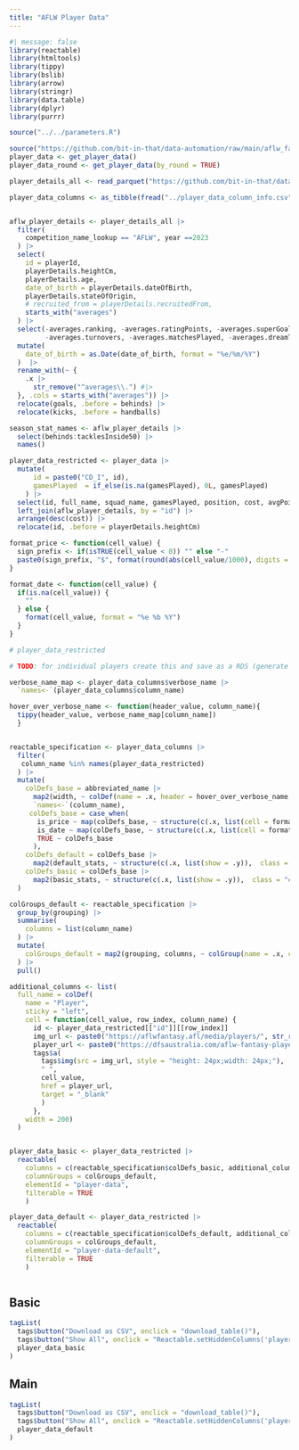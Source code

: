 ```yaml
---
title: "AFLW Player Data"
---
```


```r
#| message: false
library(reactable)
library(htmltools)
library(tippy)
library(bslib)
library(arrow)
library(stringr)
library(data.table)
library(dplyr)
library(purrr)

source("../../parameters.R")

source("https://github.com/bit-in-that/data-automation/raw/main/aflw_fantasy/modules/get_player_data_afw.R")
player_data <- get_player_data()
player_data_round <- get_player_data(by_round = TRUE)

player_details_all <- read_parquet("https://github.com/bit-in-that/data-automation/raw/main/players/data/raw/player_details_all.parquet")

player_data_columns <- as_tibble(fread("../player_data_column_info.csv"))


aflw_player_details <- player_details_all |> 
  filter(
    competition_name_lookup == "AFLW", year ==2023
  ) |>
  select(
    id = playerId,
    playerDetails.heightCm,
    playerDetails.age,
    date_of_birth = playerDetails.dateOfBirth,
    playerDetails.stateOfOrigin,
    # recruited_from = playerDetails.recruitedFrom,
    starts_with("averages")
  ) |> 
  select(-averages.ranking, -averages.ratingPoints, -averages.superGoals, -averages.fantasy_points, 
         -averages.turnovers, -averages.matchesPlayed, -averages.dreamTeamPoints) |>
  mutate(
    date_of_birth = as.Date(date_of_birth, format = "%e/%m/%Y")
  )  |> 
  rename_with(~ {
    .x |>
      str_remove("^averages\\.") #|>
  }, .cols = starts_with("averages")) |> 
  relocate(goals, .before = behinds) |> 
  relocate(kicks, .before = handballs)

season_stat_names <- aflw_player_details |> 
  select(behinds:tacklesInside50) |> 
  names()

player_data_restricted <- player_data |> 
  mutate(
      id = paste0("CD_I", id),
      gamesPlayed  = if_else(is.na(gamesPlayed), 0L, gamesPlayed)
    ) |> 
  select(id, full_name, squad_name, gamesPlayed, position, cost, avgPoints, avgPointsLast3, avgPointsLast5, seasonPriceChange, lastRoundPriceChange) |> 
  left_join(aflw_player_details, by = "id") |> 
  arrange(desc(cost)) |> 
  relocate(id, .before = playerDetails.heightCm)


```


```{=html}
<script>
download_table = function() {
  Reactable.downloadDataCSV('player-data')
}
</script>
```



```r
format_price <- function(cell_value) {
  sign_prefix <- if(isTRUE(cell_value < 0)) "" else "-"
  paste0(sign_prefix, "$", format(round(abs(cell_value/1000), digits = 0), big.mark = ","), "K")
}

format_date <- function(cell_value) {
  if(is.na(cell_value)) {
    ""
  } else {
    format(cell_value, format = "%e %b %Y")
  }
}

```


```r
# player_data_restricted

# TODO: for individual players create this and save as a RDS (generate in separate script), then whenever the full colDef is needed, it can be read in

verbose_name_map <- player_data_columns$verbose_name |> 
  `names<-`(player_data_columns$column_name)

hover_over_verbose_name <- function(header_value, column_name){
  tippy(header_value, verbose_name_map[column_name])
  }


reactable_specification <- player_data_columns |>
  filter(
   column_name %in% names(player_data_restricted)
  ) |> 
  mutate(
    colDefs_base = abbreviated_name |> 
      map2(width, ~ colDef(name = .x, header = hover_over_verbose_name, minWidth = .y)) |> 
      `names<-`(column_name),
     colDefs_base = case_when(
       is_price ~ map(colDefs_base, ~ structure(c(.x, list(cell = format_price)),  class = "colDef")),
       is_date ~ map(colDefs_base, ~ structure(c(.x, list(cell = format_date)),  class = "colDef")),
       TRUE ~ colDefs_base
      ),
    colDefs_default = colDefs_base |> 
      map2(default_stats, ~ structure(c(.x, list(show = .y)),  class = "colDef")),
    colDefs_basic = colDefs_base |> 
      map2(basic_stats, ~ structure(c(.x, list(show = .y)),  class = "colDef"))
  )

colGroups_default <- reactable_specification |> 
  group_by(grouping) |> 
  summarise(
    columns = list(column_name)
  ) |> 
  mutate(
    colGroups_default = map2(grouping, columns, ~ colGroup(name = .x, columns = .y, headerStyle = list("white-space" = "nowrap")))
  ) |> 
  pull()

additional_columns <- list(
  full_name = colDef(
    name = "Player",
    sticky = "left",
    cell = function(cell_value, row_index, column_name) {
      id <- player_data_restricted[["id"]][[row_index]]
      img_url <- paste0("https://aflwfantasy.afl/media/players/", str_remove(id, "CD_I"), "_500.webp")
      player_url <- paste0("https://dfsaustralia.com/aflw-fantasy-player-summary/?playerId=", id)
      tags$a(
        tags$img(src = img_url, style = "height: 24px;width: 24px;"),
        " ",
        cell_value,
        href = player_url,
        target = "_blank"
        )
      },
    width = 200)
  )


player_data_basic <- player_data_restricted |> 
  reactable(
    columns = c(reactable_specification$colDefs_basic, additional_columns),
    columnGroups = colGroups_default,
    elementId = "player-data",
    filterable = TRUE
    )

player_data_default <- player_data_restricted |> 
  reactable(
    columns = c(reactable_specification$colDefs_default, additional_columns),
    columnGroups = colGroups_default,
    elementId = "player-data-default",
    filterable = TRUE
    )



```


::: {.panel-tabset}

## Basic

```r
tagList(
  tags$button("Download as CSV", onclick = "download_table()"),
  tags$button("Show All", onclick = "Reactable.setHiddenColumns('player-data', [''])"),
  player_data_basic
)

```

## Main

```r
tagList(
  tags$button("Download as CSV", onclick = "download_table()"),
  tags$button("Show All", onclick = "Reactable.setHiddenColumns('player-data-default', [''])"),
  player_data_default
)

```


:::
